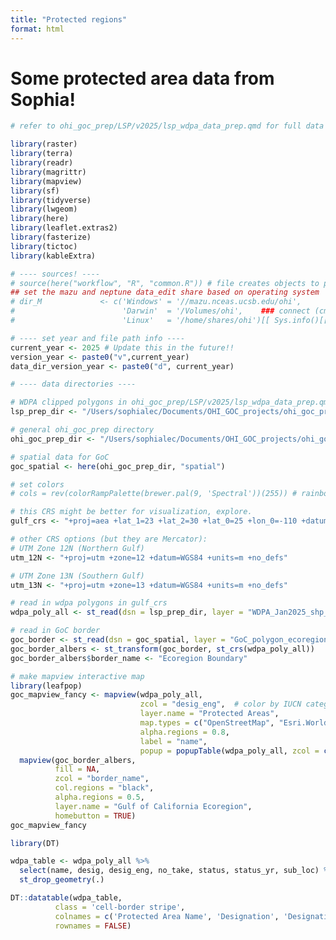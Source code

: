 ```yaml
---
title: "Protected regions"
format: html
---
```


# Some protected area data from Sophia!

```r

# refer to ohi_goc_prep/LSP/v2025/lsp_wdpa_data_prep.qmd for full data prep

library(raster)
library(terra)
library(readr)
library(magrittr)
library(mapview)
library(sf)
library(tidyverse)
library(lwgeom)
library(here)
library(leaflet.extras2)
library(fasterize)
library(tictoc)
library(kableExtra)

# ---- sources! ----
# source(here("workflow", "R", "common.R")) # file creates objects to process data
## set the mazu and neptune data_edit share based on operating system
# dir_M             <- c('Windows' = '//mazu.nceas.ucsb.edu/ohi',
#                        'Darwin'  = '/Volumes/ohi',    ### connect (cmd-K) to smb://mazu/ohi
#                        'Linux'   = '/home/shares/ohi')[[ Sys.info()[['sysname']] ]]

# ---- set year and file path info ----
current_year <- 2025 # Update this in the future!!
version_year <- paste0("v",current_year)
data_dir_version_year <- paste0("d", current_year)

# ---- data directories ----

# WDPA clipped polygons in ohi_goc_prep/LSP/v2025/lsp_wdpa_data_prep.qmd
lsp_prep_dir <- "/Users/sophialec/Documents/OHI_GOC_projects/ohi_goc_prep/LSP/v2025/output"

# general ohi_goc_prep directory
ohi_goc_prep_dir <- "/Users/sophialec/Documents/OHI_GOC_projects/ohi_goc_prep"

# spatial data for GoC
goc_spatial <- here(ohi_goc_prep_dir, "spatial")

# set colors
# cols = rev(colorRampPalette(brewer.pal(9, 'Spectral'))(255)) # rainbow color scheme

# this CRS might be better for visualization, explore.
gulf_crs <- "+proj=aea +lat_1=23 +lat_2=30 +lat_0=25 +lon_0=-110 +datum=WGS84 +units=m +no_defs"

# other CRS options (but they are Mercator):
# UTM Zone 12N (Northern Gulf)
utm_12N <- "+proj=utm +zone=12 +datum=WGS84 +units=m +no_defs"

# UTM Zone 13N (Southern Gulf)
utm_13N <- "+proj=utm +zone=13 +datum=WGS84 +units=m +no_defs"
```

```r
# read in wdpa polygons in gulf_crs
wdpa_poly_all <- st_read(dsn = lsp_prep_dir, layer = "WDPA_Jan2025_shp_clipped_all")

# read in GoC border
goc_border <- st_read(dsn = goc_spatial, layer = "GoC_polygon_ecoregion_eqarea")
goc_border_albers <- st_transform(goc_border, st_crs(wdpa_poly_all)) 
goc_border_albers$border_name <- "Ecoregion Boundary"

# make mapview interactive map
library(leafpop)
goc_mapview_fancy <- mapview(wdpa_poly_all,
                             zcol = "desig_eng",  # color by IUCN category
                             layer.name = "Protected Areas",
                             map.types = c("OpenStreetMap", "Esri.WorldShadedRelief", "Esri.WorldImagery"),
                             alpha.regions = 0.8,
                             label = "name",
                             popup = popupTable(wdpa_poly_all, zcol = c("name", "desig_eng"))) +
  mapview(goc_border_albers, 
          fill = NA, 
          zcol = "border_name",
          col.regions = "black", 
          alpha.regions = 0.5,
          layer.name = "Gulf of California Ecoregion",
          homebutton = TRUE)
goc_mapview_fancy
```


```r
library(DT)

wdpa_table <- wdpa_poly_all %>%
  select(name, desig, desig_eng, no_take, status, status_yr, sub_loc) %>%
  st_drop_geometry(.)

DT::datatable(wdpa_table, 
          class = 'cell-border stripe',
          colnames = c('Protected Area Name', 'Designation', 'Designation (EN)', 'No Take Zone', 'Status', 'Year Est.', 'Location'),
          rownames = FALSE)
```

